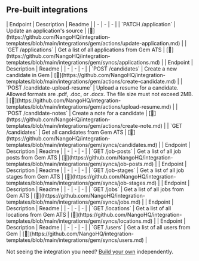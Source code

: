 
## Pre-built integrations

<AccordionGroup>


<Accordion title="Applications">
| Endpoint | Description | Readme |
| - | - | - |
| `PATCH /application` | Update an application's source | [🔗](https://github.com/NangoHQ/integration-templates/blob/main/integrations/gem/actions/update-application.md) |
| `GET /applications` | Get a list of all applications from Gem ATS | [🔗](https://github.com/NangoHQ/integration-templates/blob/main/integrations/gem/syncs/applications.md) |
</Accordion>


<Accordion title="Candidates">
| Endpoint | Description | Readme |
| - | - | - |
| `POST /candidates` | Create a new candidate in Gem | [🔗](https://github.com/NangoHQ/integration-templates/blob/main/integrations/gem/actions/create-candidate.md) |
| `POST /candidate-upload-resume` | Upload a resume for a candidate. Allowed formats are .pdf, .doc, or .docx. The file size must not exceed 2MB. | [🔗](https://github.com/NangoHQ/integration-templates/blob/main/integrations/gem/actions/upload-resume.md) |
| `POST /candidate-notes` | Create a note for a candidate | [🔗](https://github.com/NangoHQ/integration-templates/blob/main/integrations/gem/actions/create-note.md) |
| `GET /candidates` | Get all candidates from Gem ATS | [🔗](https://github.com/NangoHQ/integration-templates/blob/main/integrations/gem/syncs/candidates.md) |
</Accordion>


<Accordion title="Job Posts">
| Endpoint | Description | Readme |
| - | - | - |
| `GET /job-posts` | Get a list of all job posts from Gem ATS | [🔗](https://github.com/NangoHQ/integration-templates/blob/main/integrations/gem/syncs/job-posts.md) |
</Accordion>


<Accordion title="Job Stages">
| Endpoint | Description | Readme |
| - | - | - |
| `GET /job-stages` | Get a list of all job stages from Gem ATS | [🔗](https://github.com/NangoHQ/integration-templates/blob/main/integrations/gem/syncs/job-stages.md) |
</Accordion>


<Accordion title="Jobs">
| Endpoint | Description | Readme |
| - | - | - |
| `GET /jobs` | Get a list of all jobs from Gem ATS | [🔗](https://github.com/NangoHQ/integration-templates/blob/main/integrations/gem/syncs/jobs.md) |
</Accordion>


<Accordion title="Locations">
| Endpoint | Description | Readme |
| - | - | - |
| `GET /locations` | Get a list of all locations from Gem ATS | [🔗](https://github.com/NangoHQ/integration-templates/blob/main/integrations/gem/syncs/locations.md) |
</Accordion>


<Accordion title="Users">
| Endpoint | Description | Readme |
| - | - | - |
| `GET /users` | Get a list of all users from Gem | [🔗](https://github.com/NangoHQ/integration-templates/blob/main/integrations/gem/syncs/users.md) |
</Accordion>

</AccordionGroup>

<Tip>Not seeing the integration you need? [Build your own](https://nango.dev/docs/guides/platform/functions) independently.</Tip>
